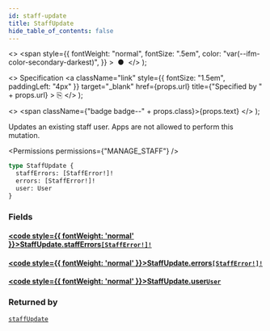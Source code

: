```yaml
---
id: staff-update
title: StaffUpdate
hide_table_of_contents: false
---
```


  <>
    <span
      style={{
        fontWeight: "normal",
        fontSize: ".5em",
        color: "var(--ifm-color-secondary-darkest)",
      }}
    >
      &nbsp;●&nbsp;
    </span>
  </>
);

  <>
    Specification
    <a
      className="link"
      style={{ fontSize: "1.5em", paddingLeft: "4px" }}
      target="\_blank"
      href={props.url}
      title={"Specified by " + props.url}
    >
      ⎘
    </a>
  </>
);

  <>
    <span className={"badge badge--" + props.class}>{props.text}</span>
  </>
);

Updates an existing staff user. Apps are not allowed to perform this mutation.

<Permissions permissions={"MANAGE_STAFF"} />

```graphql
type StaffUpdate {
  staffErrors: [StaffError!]!
  errors: [StaffError!]!
  user: User
}
```

### Fields

#### [<code style={{ fontWeight: 'normal' }}>StaffUpdate.<b>staffErrors</b></code>](#)<Bullet />[`[StaffError!]!`](../../../api-reference/users/objects/staff-error) <Badge class="secondary" text="non-null"/> <Badge class="secondary" text="object"/> <Badge class="secondary" text="users"/>

>

#### [<code style={{ fontWeight: 'normal' }}>StaffUpdate.<b>errors</b></code>](#)<Bullet />[`[StaffError!]!`](../../../api-reference/users/objects/staff-error) <Badge class="secondary" text="non-null"/> <Badge class="secondary" text="object"/> <Badge class="secondary" text="users"/>

>

#### [<code style={{ fontWeight: 'normal' }}>StaffUpdate.<b>user</b></code>](#)<Bullet />[`User`](../../../api-reference/users/objects/user) <Badge class="secondary" text="object"/> <Badge class="secondary" text="users"/>

>

### Returned by

[`staffUpdate`](../../../api-reference/users/mutations/staff-update) <Badge class="secondary" text="mutation"/>

